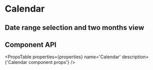 
# Calendar

## Date range selection and two months view

<CalendarExample />

## Component API

<PropsTable
  properties={properties}
  name='Calendar'
  description={'Calendar component props'}
/>
